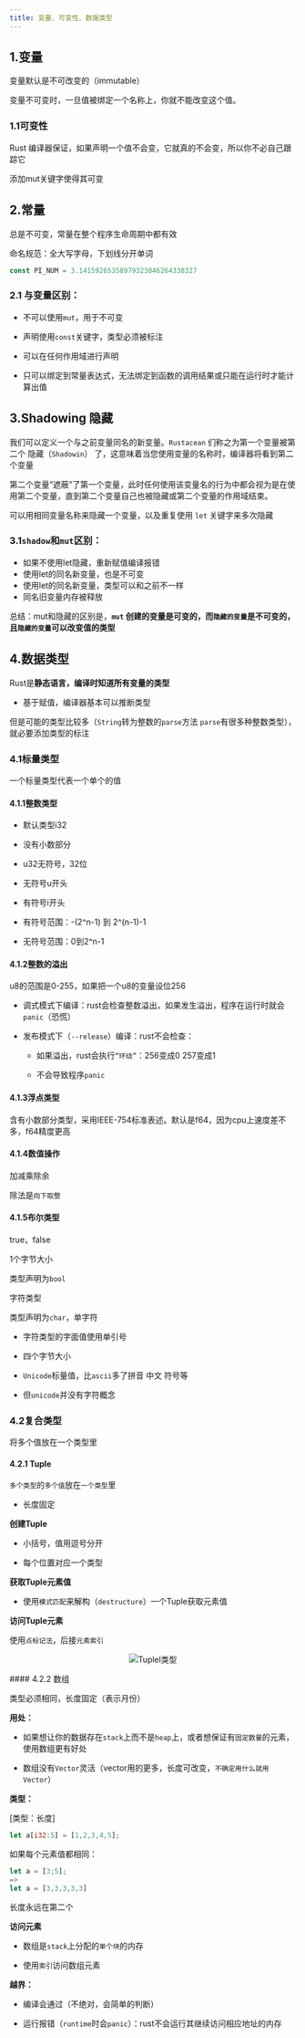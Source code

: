 ```yaml
---
title: 变量、可变性、数据类型
---
```


## 1.变量

变量默认是不可改变的（immutable）

变量不可变时，一旦值被绑定一个名称上，你就不能改变这个值。
### 1.1可变性

Rust 编译器保证，如果声明一个值不会变，它就真的不会变，所以你不必自己跟踪它

添加mut关键字使得其可变

## 2.常量

总是不可变，常量在整个程序生命周期中都有效

命名规范：全大写字母，下划线分开单词

```rust
const PI_NUM = 3.14159265358979323846264338327
```

### 2.1 与变量区别：

- 不可以使用`mut`，用于不可变

- 声明使用`const`关键字，类型必须被标注

- 可以在任何作用域进行声明

- 只可以绑定到常量表达式，无法绑定到函数的调用结果或只能在运行时才能计算出值


## 3.Shadowing 隐藏

我们可以定义一个与之前变量同名的新变量。`Rustacean` 们称之为第一个变量被第二个 隐藏（`Shadowin`） 了，这意味着当您使用变量的名称时，编译器将看到第二个变量

第二个变量“遮蔽”了第一个变量，此时任何使用该变量名的行为中都会视为是在使用第二个变量，直到第二个变量自己也被隐藏或第二个变量的作用域结束。

可以用相同变量名称来隐藏一个变量，以及重复使用 `let` 关键字来多次隐藏

### 3.1`shadow`和`mut`区别：

- 如果不使用let隐藏，重新赋值编译报错
- 使用let的同名新变量，也是不可变
- 使用let的同名新变量，类型可以和之前不一样
- 同名旧变量内存被释放

总结：mut和隐藏的区别是，<b>`mut` 创建的变量是可变的，而`隐藏的变量`是不可变的，且`隐藏的变量`可以改变值的类型</b>


## 4.数据类型

Rust是<b>静态语言，编译时知道所有变量的类型</b>

+ 基于赋值，编译器基本可以推断类型

但是可能的类型比较多（`String`转为整数的`parse`方法 `parse`有很多种整数类型），就必要添加类型的标注

### 4.1标量类型

一个标量类型代表一个单个的值

#### 4.1.1整数类型

- 默认类型i32

- 没有小数部分

- u32无符号，32位

- 无符号u开头

- 有符号i开头

- 有符号范围：-(2^n-1) 到 2^(n-1)-1

- 无符号范围：0到2^n-1


#### 4.1.2整数的溢出

u8的范围是0-255，如果把一个u8的变量设位256

- 调式模式下编译：rust会检查整数溢出，如果发生溢出，程序在运行时就会`panic`（恐慌）

- 发布模式下（`--release`）编译：rust不会检查：

    - 如果溢出，rust会执行`“环绕”`：256变成0 257变成1

    - 不会导致程序`panic`

#### 4.1.3浮点类型

含有小数部分类型，采用IEEE-754标准表述。默认是f64，因为cpu上速度差不多，f64精度更高

#### 4.1.4数值操作

加减乘除余

除法是`向下取整`


#### 4.1.5布尔类型

true，false

1个字节大小

类型声明为`bool`

字符类型

类型声明为`char`，单字符

- 字符类型的字面值使用单引号

- 四个字节大小

- `Unicode`标量值，比`ascii`多了拼音 中文 符号等

- 但`unicode`并没有字符概念

### 4.2复合类型

将多个值放在一个类型里

#### 4.2.1 Tuple

`多个类型`的`多个值`放在`一个类型`里

- 长度固定



<b>创建Tuple</b>

- 小括号，值用逗号分开

- 每个位置对应一个类型

<b>获取Tuple元素值</b>

- 使用`模式匹配`来解构（`destructure`）一个Tuple获取元素值

<b>访问Tuple元素</b>

使用`点标记法`，后接`元素索引`
<p align="center">
<img
  src='https://z1.ax1x.com/2023/11/05/piQ5qr4.png'
  alt="Tuplel类型"
/>
</p>
#### 4.2.2 数组

类型必须相同，长度固定（表示月份）

<b>用处：</b>

- 如果想让你的数据存在`stack`上而不是`heap`上，或者想保证有`固定数量`的元素，使用数组更有好处

- 数组没有`Vector`灵活（vector用的更多，长度可改变，`不确定用什么就用Vector`）

<b>类型：</b>

[类型：长度]
```rust
let a[i32:5] = [1,2,3,4,5];
```
如果每个元素值都相同：
```rust
let a = [3;5]; 
=> 
let a = [3,3,3,3,3]
```
长度永远在第二个

<b>访问元素</b>

- 数组是`stack`上分配的`单个块`的内存

- 使用`索引`访问数组元素

<b>越界：</b>

- 编译会通过（不绝对，会简单的判断）

- 运行报错（`runtime`时会`panic`）：rust不会运行其继续访问相应地址的内存

